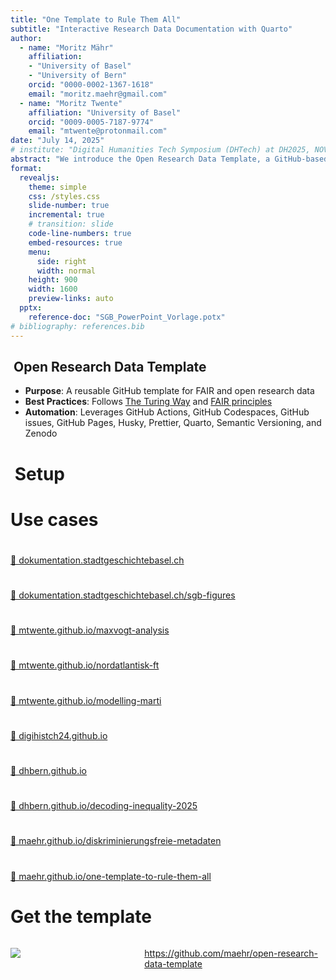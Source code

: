 ```yaml
---
title: "One Template to Rule Them All"
subtitle: "Interactive Research Data Documentation with Quarto"
author:
  - name: "Moritz Mähr"
    affiliation:
    - "University of Basel"
    - "University of Bern"
    orcid: "0000-0002-1367-1618"
    email: "moritz.maehr@gmail.com"
  - name: "Moritz Twente"
    affiliation: "University of Basel"
    orcid: "0009-0005-7187-9774"
    email: "mtwente@protonmail.com"
date: "July 14, 2025"
# institute: "Digital Humanities Tech Symposium (DHTech) at DH2025, NOVA University Lisbon"
abstract: "We introduce the Open Research Data Template, a GitHub-based framework designed to streamline the publication and reuse of open research data through executable, interactive documentation using Quarto. By integrating narrative, metadata, and multi-programming-language code (Python, R, Julia, ObservableJS) into cohesive websites, the template lowers barriers to meaningful reuse and sustainable archiving of research workflows. We will demonstrate the template's structure, automation pipeline, and real-world applications through projects such as DigiHistCH24, Stadt.Geschichte.Basel, DHBern, and Decoding Inequality 2025."
format:
  revealjs:
    theme: simple
    css: /styles.css
    slide-number: true
    incremental: true
    # transition: slide
    code-line-numbers: true
    embed-resources: true
    menu:
      side: right
      width: normal
    height: 900
    width: 1600
    preview-links: auto
  pptx:
    reference-doc: "SGB_PowerPoint_Vorlage.potx"
# bibliography: references.bib
---
```


##  Open Research Data Template

-   **Purpose**: A reusable GitHub template for FAIR and open research data
-   **Best Practices**: Follows [The Turing Way](https://the-turing-way.netlify.app/) and [FAIR principles](https://www.go-fair.org/fair-principles/)
-   **Automation**: Leverages GitHub Actions, GitHub Codespaces, GitHub issues, GitHub Pages, Husky, Prettier, Quarto, Semantic Versioning, and Zenodo

#  Setup

#  {data-background-image="./images/open_research_data_template.png"}

#  {data-background-image="./images/open_research_data_template_new_repo.png"}

#  {data-background-image="./images/open_research_data_template_codespace.png"}

#  {data-background-image="./images/open_research_data_template_readme.png"}

# Use cases

#  {data-background-image="./images/dokumentation_stadtgeschichtebasel_ch.png"}

:::: {.content-hidden when-format="pptx"}
::: footer
[🔗 dokumentation.stadtgeschichtebasel.ch](https://dokumentation.stadtgeschichtebasel.ch){.footer-link-box preview-link="true"}
:::
::::

#  {data-background-image="./images/dokumentation_stadtgeschichtebasel_ch_sgb_figures.png"}

:::: {.content-hidden when-format="pptx"}
::: footer
[🔗 dokumentation.stadtgeschichtebasel.ch/sgb-figures](https://dokumentation.stadtgeschichtebasel.ch/sgb-figures){.footer-link-box preview-link="true"}
:::
::::

#  {data-background-image="./images/maxvogt_analysis.png"}

:::: {.content-hidden when-format="pptx"}
::: footer
[🔗 mtwente.github.io/maxvogt-analysis](https://mtwente.github.io/maxvogt-analysis){.footer-link-box preview-link="true"}
:::
::::

#  {data-background-image="./images/nordatlantisk_ft_report.png"}

:::: {.content-hidden when-format="pptx"}
::: footer
[🔗 mtwente.github.io/nordatlantisk-ft](https://mtwente.github.io/nordatlantisk-ft){.footer-link-box preview-link="true"}
:::
::::

#  {data-background-image="./images/modelling_marti.png"}

:::: {.content-hidden when-format="pptx"}
::: footer
[🔗 mtwente.github.io/modelling-marti](https://mtwente.github.io/modelling-marti){.footer-link-box preview-link="true"}
:::
::::

#  {data-background-image="./images/digihistch24.png"}

:::: {.content-hidden when-format="pptx"}
::: footer
[🔗 digihistch24.github.io](https://digihistch24.github.io/){.footer-link-box preview-link="true"}
:::
::::

#  {data-background-image="./images/dhbern.png"}

:::: {.content-hidden when-format="pptx"}
::: footer
[🔗 dhbern.github.io](https://dhbern.github.io/){.footer-link-box preview-link="true"}
:::
::::

#  {data-background-image="./images/decoding_inequality_2025.png"}

:::: {.content-hidden when-format="pptx"}
::: footer
[🔗 dhbern.github.io/decoding-inequality-2025](https://dhbern.github.io/decoding-inequality-2025/){.footer-link-box preview-link="true"}
:::
::::

#  {data-background-image="./images/diskriminierungsfreie_metadaten.png"}

:::: {.content-hidden when-format="pptx"}
::: footer
[🔗 maehr.github.io/diskriminierungsfreie-metadaten](https://maehr.github.io/diskriminierungsfreie-metadaten){.footer-link-box preview-link="true"}
:::
::::

#  {data-background-image="./images/one_template_to_rule_them_all.png"}

:::: {.content-hidden when-format="pptx"}
::: footer
[🔗 maehr.github.io/one-template-to-rule-them-all](https://maehr.github.io/one-template-to-rule-them-all){.footer-link-box preview-link="true"}
:::
::::

# Get the template

::::: columns
::: {.column width="40%"}
![](images/qr-code.png)
:::

::: {.column width="60%"}
<https://github.com/maehr/open-research-data-template>
:::
:::::